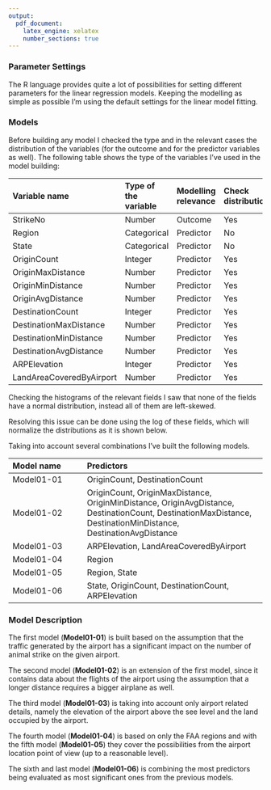 ```yaml
---
output:
  pdf_document:
    latex_engine: xelatex
    number_sections: true
---
```


### Parameter Settings

The R language provides quite a lot of possibilities for setting different parameters for the linear regression models. Keeping the modelling as simple as possible I'm using the default settings for the linear model fitting.

### Models

Before building any model I checked the type and in the relevant cases the distribution of the variables (for the outcome and for the predictor variables as well). The following table shows the type of the variables I've used in the model building:


| Variable name   | Type of the variable | Modelling relevance | Check distribution |
|:----------------|:---------------------|:--------------------|:-------------------|
|StrikeNo|Number|Outcome|Yes|
|Region|Categorical|Predictor|No|
|State|Categorical|Predictor|No|
|OriginCount|Integer|Predictor|Yes|
|OriginMaxDistance|Number|Predictor|Yes|
|OriginMinDistance|Number|Predictor|Yes|
|OriginAvgDistance|Number|Predictor|Yes|
|DestinationCount|Integer|Predictor|Yes|
|DestinationMaxDistance|Number|Predictor|Yes|
|DestinationMinDistance|Number|Predictor|Yes|
|DestinationAvgDistance|Number|Predictor|Yes|
|ARPElevation|Integer|Predictor|Yes|
|LandAreaCoveredByAirport|Number|Predictor|Yes|

Checking the histograms of the relevant fields I saw that none of the fields have a normal distribution, instead all of them are left-skewed.

\graphicspath{ {Input/} }

\begin{multicols}{2}
\begin{center}

\includegraphics[height=60mm]{Histogram_of_StrikeNo}
\includegraphics[height=60mm]{Histogram_of_OriginCount}
\includegraphics[height=60mm]{Histogram_of_OriginMinDistance}
\includegraphics[height=60mm]{Histogram_of_OriginMaxDistance}
\includegraphics[height=60mm]{Histogram_of_OriginAvgDistance}
\includegraphics[height=60mm]{Histogram_of_DestinationCount}
\includegraphics[height=60mm]{Histogram_of_DestinationMinDistance}
\includegraphics[height=60mm]{Histogram_of_DestinationMaxDistance}
\includegraphics[height=60mm]{Histogram_of_DestinationAvgDistance}
\includegraphics[height=60mm]{Histogram_of_ARPElevation}
\includegraphics[height=60mm]{Histogram_of_LandAreaCoveredByAirport}

\end{center}
\end{multicols}

Resolving this issue can be done using the log of these fields, which will normalize the distributions as it is shown below.

\begin{multicols}{2}
\begin{center}

\includegraphics[height=60mm]{Histogram_of_log_StrikeNo}
\includegraphics[height=60mm]{Histogram_of_log_OriginCount}
\includegraphics[height=60mm]{Histogram_of_log_OriginMinDistance}
\includegraphics[height=60mm]{Histogram_of_log_OriginMaxDistance}
\includegraphics[height=60mm]{Histogram_of_log_OriginAvgDistance}
\includegraphics[height=60mm]{Histogram_of_log_DestinationCount}
\includegraphics[height=60mm]{Histogram_of_log_DestinationMinDistance}
\includegraphics[height=60mm]{Histogram_of_log_DestinationMaxDistance}
\includegraphics[height=60mm]{Histogram_of_log_DestinationAvgDistance}
\includegraphics[height=60mm]{Histogram_of_log_ARPElevation}
\includegraphics[height=60mm]{Histogram_of_log_LandAreaCoveredByAirport}

\end{center}
\end{multicols}

Taking into account several combinations I've built the following models.

| Model name   | Predictors                      |
|:-------------|:--------------------------------|
|Model01-01|OriginCount, DestinationCount|
|Model01-02|OriginCount, OriginMaxDistance, OriginMinDistance, OriginAvgDistance, DestinationCount, DestinationMaxDistance, DestinationMinDistance, DestinationAvgDistance|
|Model01-03|ARPElevation, LandAreaCoveredByAirport|
|Model01-04|Region|
|Model01-05|Region, State|
|Model01-06|State, OriginCount, DestinationCount, ARPElevation|


### Model Description

The first model (**Model01-01**) is built based on the assumption that the traffic generated by the airport has a significant impact on the number of animal strike on the given airport.

The second model (**Model01-02**) is an extension of the first model, since it contains data about the flights of the airport using the assumption that a longer distance requires a bigger airplane as well.

The third model (**Model01-03**) is taking into account only airport related details, namely the elevation of the airport above the see level and the land occupied by the airport.

The fourth model (**Model01-04**) is based on only the FAA regions and with the fifth model (**Model01-05**) they cover the possibilities from the airport location point of view (up to a reasonable level).

The sixth and last model (**Model01-06**) is combining the most predictors being evaluated as most significant ones from the previous models.



